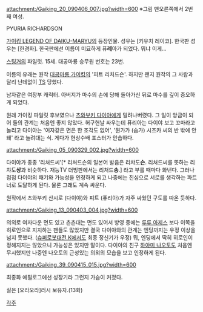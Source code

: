 attachment:/Gaiking_20_090406_007.jpg?width=600
※그림 맨오른쪽에서 2번째 여성.

PYURIA RICHARDSON

[[가이킹 LEGEND OF DAIKU-MARYU]]의 등장인물. 성우는 [키우치 레이코]. 한국판 성우는 [한경화]. 한국판에선 이름이 미묘하게 퓨'''레'''아가 되었다. 뭐냐 이게... 

[[스팅거]]의 파일럿. 15세. 대공마룡 승무원 번호는 23번.

이름의 유래는 원작 [[대공마룡 가이킹]]의 '피트 리처드슨'. 하지만 왠지 원작의 그 사람과 달리 난데없이 [[TS]] 당했다.

남자같은 여장부 캐릭터. 아버지가 마수의 손에 당해 돌아가신 뒤로 마수를 깊이 증오하게 되었다.

원래 가이킹 파일럿 후보였으나 [[츠와부키 다이야]]에게 밀려나버렸다. 그 일이 앙금이 되어 둘의 관계는 처음엔 좋지 않았다. 허구헌날 싸우는데 퓨리아는 다이야 보고 꼬마라고 놀리고 다이야는 '여자같은 면은 한 조각도 없어', '뭔가가 (슴가) 시즈카 씨의 반 밖에 안돼' 라고 놀려대는 식. 게다가 현상수배 포스터가 안습하다.

attachment:/Gaiking_05_090329_002.jpg?width=600

다이야가 종종 '리처드씨'[* 리처드슨의 일본어 발음은 리챠도'''슨'''. 리처드씨를 뜻하는 리챠도'''상'''과 비슷하다. 재능TV 더빙판에서는 리처드'''송'''.] 라고 부를 때마다 화낸다. 그러나 점점 다이야의 패기와 가능성을 인정하게 되고 나중에는 진심으로 서로를 생각하는 파트너로 도달하게 된다. 물론 그래도 계속 싸운다.

원작에서 츠와부키 산시로 (다이야)와 피트 (퓨리아)가 자주 싸웠던 구도를 따온 듯하다.

attachment:/Gaiking_13_090403_004.jpg?width=600

의외로 여자다운 면도 있고 츤츤대는 면도 있어서 방영 중에는 [[루루 아제스]] 보다 이쪽을 히로인으로 지지하는 팬들도 많았지만 결국 다이야와의 관계는 엔딩까지는 우정 이상을 넘지 못했다. ([[슈퍼로봇대전 K]]에서도 최종 정신기가 우정) 뭐, 엔딩에서 딱히 히로인이 정해지지는 않았으니 가능성은 있지만 말이다. 다이야의 친구 [[하야미 나오토]]도 처음엔 무시했지만 나중엔 나오토의 근성있는 의외의 모습을 보고 인정하게 된다.

attachment:/Gaiking_39_090415_015.jpg?width=600

최종화 에필로그에선 성장기라 그런지 가슴이 커졌다.

실은 [오라오라]러시 보유자.(13화)

[[각주]]
